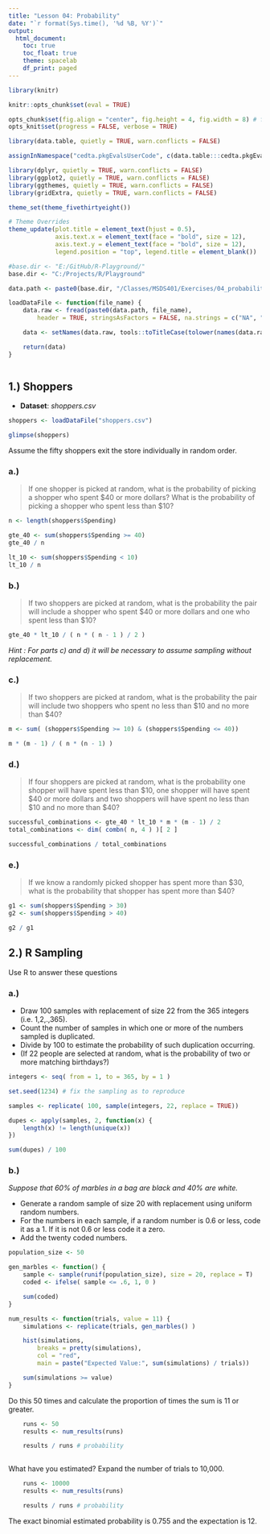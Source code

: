 ```yaml
---
title: "Lesson 04: Probability"
date: "`r format(Sys.time(), '%d %B, %Y')`"
output:
  html_document:
    toc: true
    toc_float: true
    theme: spacelab
    df_print: paged
---
```


```r
library(knitr)

knitr::opts_chunk$set(eval = TRUE)

opts_chunk$set(fig.align = "center", fig.height = 4, fig.width = 8) # for html
opts_knit$set(progress = FALSE, verbose = TRUE)

```


```r

library(data.table, quietly = TRUE, warn.conflicts = FALSE)

assignInNamespace("cedta.pkgEvalsUserCode", c(data.table:::cedta.pkgEvalsUserCode, "rtvs"), "data.table")

library(dplyr, quietly = TRUE, warn.conflicts = FALSE)
library(ggplot2, quietly = TRUE, warn.conflicts = FALSE)
library(ggthemes, quietly = TRUE, warn.conflicts = FALSE)
library(gridExtra, quietly = TRUE, warn.conflicts = FALSE)

theme_set(theme_fivethirtyeight())

# Theme Overrides
theme_update(plot.title = element_text(hjust = 0.5),
             axis.text.x = element_text(face = "bold", size = 12),
             axis.text.y = element_text(face = "bold", size = 12),
             legend.position = "top", legend.title = element_blank())

#base.dir <- "E:/GitHub/R-Playground/"
base.dir <- "C:/Projects/R/Playground"

data.path <- paste0(base.dir, "/Classes/MSDS401/Exercises/04_probability/data/")

loadDataFile <- function(file_name) {
	data.raw <- fread(paste0(data.path, file_name),
		header = TRUE, stringsAsFactors = FALSE, na.strings = c("NA", ""))

	data <- setNames(data.raw, tools::toTitleCase(tolower(names(data.raw))))

	return(data)
}

```


```r

```

## 1.) Shoppers

+ __Dataset__: _shoppers.csv_

```r

shoppers <- loadDataFile("shoppers.csv")

glimpse(shoppers)

```

Assume the fifty shoppers exit the store individually in random order.

### a.)

> If one shopper is picked at random, what is the probability of picking a shopper who spent
$40 or more dollars? What is the probability of picking a shopper who spent less than $10?

```r

n <- length(shoppers$Spending)

gte_40 <- sum(shoppers$Spending >= 40)
gte_40 / n

lt_10 <- sum(shoppers$Spending < 10)
lt_10 / n

```

### b.)

> If two shoppers are picked at random, what is the probability the pair will include a shopper
who spent $40 or more dollars and one who spent less than $10?

```r

gte_40 * lt_10 / ( n * ( n - 1 ) / 2 )

```

_Hint : For parts c) and d) it will be necessary to assume sampling without replacement._

### c.) 

> If two shoppers are picked at random, what is the probability the pair will include two
shoppers who spent no less than $10 and no more than $40?

```r

m <- sum( (shoppers$Spending >= 10) & (shoppers$Spending <= 40))

m * (m - 1) / ( n * (n - 1) )

```

### d.)

> If four shoppers are picked at random, what is the probability one shopper will have spent
less than $10, one shopper will have spent $40 or more dollars and two shoppers will have
spent no less than $10 and no more than $40?

```r

successful_combinations <- gte_40 * lt_10 * m * (m - 1) / 2
total_combinations <- dim( combn( n, 4 ) )[ 2 ]

successful_combinations / total_combinations

```

### e.)

> If we know a randomly picked shopper has spent more than $30, what is the probability that
shopper has spent more than $40?

```r

g1 <- sum(shoppers$Spending > 30)
g2 <- sum(shoppers$Spending > 40)

g2 / g1

```

## 2.) R Sampling

Use R to answer these questions

### a.) 

+ Draw 100 samples with replacement of size 22 from the 365 integers (i.e. 1,2,.,365). 
+ Count the number of samples in which one or more of the numbers sampled is duplicated.
+ Divide by 100 to estimate the probability of such duplication occurring. 
+ (If 22 people are selected at random, what is the probability of two or more matching birthdays?)

```r

integers <- seq( from = 1, to = 365, by = 1 )

set.seed(1234) # fix the sampling as to reproduce

samples <- replicate( 100, sample(integers, 22, replace = TRUE))

dupes <- apply(samples, 2, function(x) {
	length(x) != length(unique(x))
})

sum(dupes) / 100

```

### b.)

_Suppose that 60% of marbles in a bag are black and 40% are white._

+ Generate a random sample of size 20 with replacement using uniform random numbers. 
+ For the numbers in each sample, if a random number is 0.6 or less, code it as a 1. If it is not 0.6 or less code it a zero.
+ Add the twenty coded numbers.

```r

population_size <- 50

gen_marbles <- function() { 
	sample <- sample(runif(population_size), size = 20, replace = T)
    coded <- ifelse( sample <= .6, 1, 0 )

    sum(coded)
}

num_results <- function(trials, value = 11) { 
    simulations <- replicate(trials, gen_marbles() )

	hist(simulations,
		breaks = pretty(simulations),
		col = "red",
        main = paste("Expected Value:", sum(simulations) / trials))

	sum(simulations >= value)
}

```

Do this 50 times and calculate the proportion of times the sum is 11 or greater. 

```r

    runs <- 50
    results <- num_results(runs)

    results / runs # probability
    
```

What have you estimated? Expand the number of trials to 10,000.

```r

    runs <- 10000
    results <- num_results(runs)

    results / runs # probability

```

The exact binomial estimated probability is 0.755 and the expectation is 12.
